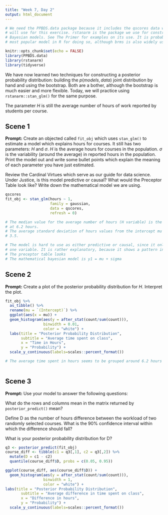 ```yaml
---
title: "Week 7, Day 2"
output: html_document
---
```


```r
# We need the PPBDS.data package because it includes the qscores data which we
# will use for this exercise. rstanarm is the package we use for constructing
# Bayesian models. See The Primer for examples on its use. It is probably the
# most popular model in R for doing so, although brms is also widely used.

knitr::opts_chunk$set(echo = FALSE)
library(PPBDS.data)
library(rstanarm)
library(tidyverse)
```

We have now learned two techniques for constructing a posterior probability distribution: building the $p(models, data)$ joint distribution by hand and using the bootstrap. Both are a bother, although the bootstrap is much easier and more flexible. Today, we will practice using `rstanarm::stan_glm()` for the same purpose.

The parameter $H$ is still the average number of hours of work reported by students per course. 

## Scene 1

**Prompt:** Create an objected called `fit_obj` which uses `stan_glm()` to estimate a model which explains hours for courses. It still has two parameters: $H$ and $\sigma$. $H$ is the average hours for courses in the population. $\sigma$ is the variability (around the average) in reported hours in the population. Print the model out and write some bullet points which explain the meaning of each parameter you have just estimated.

Review the Cardinal Virtues which serve as our guide for data science. Under Justice, is this model predictive or causal? What would the Preceptor Table look like? Write down the mathematical model we are using.

```r

qscores
fit_obj <- stan_glm(hours ~ 1, 
                    family = gaussian, 
                    data = qscores,
                    refresh = 0)

# The median value for the average number of hours (H variable) is the intercept
# at 6.2 hours. 
# The average standard deviation of hours values from the intercept mu value is 
# 3.5.

# The model is hard to use as either predictive or causal, since it only uses
# one variable. It is rather explanatory, because it shows a pattern in the data.
# The preceptor table looks 
# The mathematical bayesian model is y1 = mu + sigma

```

## Scene 2

**Prompt:** Create a plot of the posterior probability distribution for $H$. Interpret the plot. 

```r

fit_obj %>% 
  as_tibble() %>% 
  rename(mu = `(Intercept)`) %>% 
  ggplot(aes(x = mu)) +
  geom_histogram(aes(y = after_stat(count/sum(count))), 
                 binwidth = 0.01, 
                 color = "white") +
  labs(title = "Posterior Probability Distribution",
       subtitle = "Average time spent on class",
       x = "Time in Hours",
       y = "Probability") +
  scale_y_continuous(labels=scales::percent_format())

# The average time spent in hours seems to be grouped around 6.2 hours per class.
  
```


## Scene 3

**Prompt:** Use your model to answer the following questions: 

What do the rows and columns mean in the matrix returned by `posterior_predict()` mean?

Define D as the number of hours difference between the workload of two randomly selected courses. What is the 90% confidence interval within which the difference should fall?  

What is your posterior probability distribution for D? 

```r

q3 <- posterior_predict(fit_obj)
course_diff <- tibble(c1 = q3[,1], c2 = q3[,2]) %>%
  mutate(D = c1 - c2)
  quantile(course_diff$D, probs = c(0.05, 0.95))

ggplot(course_diff, aes(course_diff$D)) +
  geom_histogram(aes(y = after_stat(count/sum(count))), 
                 binwidth = 1,
                 color = "white") +
labs(title = "Posterior Probability Distribution",
       subtitle = "Average difference in time spent on class",
       x = "Difference in hours",
       y = "Probability") +
  scale_y_continuous(labels=scales::percent_format()) 

```
